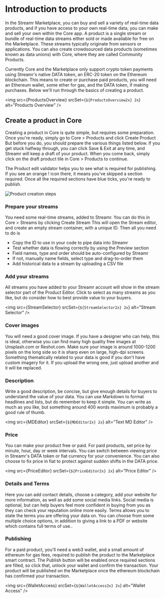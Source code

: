 




# Introduction to products

In the Streamr Marketplace, you can buy and sell a variety of real-time data products, and if you have access to your own real-time data, you can make and sell your own within the Core app. A product is a single stream or bundle of real-time data streams either sold or made available for free on the Marketplace. These streams typically originate from sensors or applications. You can also create crowdsourced data products (sometimes known as data unions) with Core, where they are called Community Products. 

Currently Core and the Marketplace only support crypto token payments using Streamr's native DATA token, an ERC-20 token on the Ethereum blockchain. This means to create or purchase paid products, you will need an Ethereum wallet, some ether for gas, and the DATA token, if making purchases. Below we'll run through the basics of creating a product.

<img
  src={ProductsOverview}
  srcSet={`${ProductsOverview2x} 2x`}
  alt="Products Overview"
/>

## Create a product in Core

Creating a product in Core is quite simple, but requires some preparation. Once you're ready, simply go to Core > Products and click   Create Product   But before you do, you should prepare the various things listed below. If you get stuck halfway through, you can click Save & Exit at any time, and Streamr will keep a draft of your product. When you come back, simply click on the draft product tile in Core > Products to continue.

The Product edit validator helps you to see what is required for publishing. If you see an orange ! icon there, it means you've skipped a section required. Once all the required sections have blue ticks, you're ready to publish.

<img
  src={ProductsCreateFlow2x}
  alt="Product creation steps"
/>

### Prepare your streams

You need some real-time streams, added to Streamr. You can do this in Core > Streams by clicking   Create Stream    This will open the Stream editor, and create an empty stream container, with a unique ID. Then all you need to do is

- Copy the ID to use in your code to pipe data into Streamr
- Test whether data is flowing correctly by using the Preview section
- Field names, type and order should be auto-configured by Streamr
- If not, manually name fields, select type and drag-to-order them 
- Add historical data to a stream by uploading a CSV file

### Add your streams
All streams you have added to your Streamr account will show in the stream selector part of the Product Editor. Click to select as many streams as you like, but do consider how to best provide value to your buyers.

<img
  src={StreamSelector}
  srcSet={`${StreamSelector2x} 2x`}
  alt="Stream Selector"
/>

### Cover images

You will need a good cover image. If you have a designer who can help, this is ideal, otherwise you can find many high quality free images at Unsplash.com or Reshot.com. Make sure your image is around 1000-1200 pixels on the long side so it is sharp even on large, high-dpi screens. Something thematically related to your data is good if you don't have custom imagery for it. If you upload the wrong one, just upload another and it will be replaced.

### Description

Write a good description, be concise, but give enough details for buyers to understand the value of your data. You can use Markdown to format headlines and lists, but do remember to keep it simple. You can write as much as you like, but something around 400 words maximum is probably a good rule of thumb.

<img
  src={MDEditor}
  srcSet={`${MDEditor2x} 2x`}
  alt="Text MD Editor"
/>

### Price

You can make your product free or paid. For paid products, set price by minute, hour, day or week intervals. You can switch between viewing price in Streamr's DATA token or fiat currency for your convenience. You can also choose to fix price in fiat to protect against sudden shifts in the DATA price.

<img
  src={PriceEditor}
  srcSet={`${PriceEditor2x} 2x`}
  alt="Price Editor"
/>

### Details and Terms
Here you can add contact details, choose a category, add your website for more information, as well as add some social media links. Social media is optional, but can help buyers feel more confident in buying from you as they can check your reputation online more easily. Terms allows you to state the terms you are offering your data on. You can choose from some multiple choice options, in addition to giving a link to a PDF or website which contains full terms of use..

### Publishing
For a paid product, you'll need a web3 wallet, and a small amount of ethereum for gas fees, required to publish the product to the Marketplace smart contract. The   Publish   button will be enabled once required sections are filled, so click that, unlock your wallet and confirm the transaction. Your product will be published on the Marketplace once the ethereum blockchain has confirmed your transaction.

<img
  src={WalletAccess}
  srcSet={`${WalletAccess2x} 2x`}
  alt="Wallet Access"
/>
